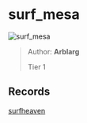 
# surf_mesa

![surf_mesa](https://raw.githubusercontent.com/Sayt123/SurfMapPics/Maps-and-bonuses/csgo/surf_mesa.jpg)

> Author: **Arblarg**
>
> Tier 1

## Records

[surfheaven](https://surfheaven.eu/map/surf_mesa)
